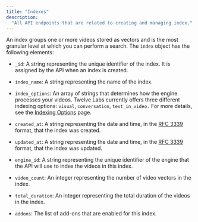 ```yaml
---
title: "Indexes"
description:
  "All API endpoints that are related to creating and managing index."
---
```


An index groups one or more videos stored as vectors and is the most granular
level at which you can perform a search. The `index` object has the following
elements:

- `_id`: A string representing the unique identifier of the index. It is
  assigned by the API when an index is created.

- `index_name`: A string representing the name of the index.

- `index_options`: An array of strings that determines how the engine processes
  your videos. Twelve Labs currently offers three different indexing options:
  `visual`, `conversation`, `text_in_video.` For more details, see the
  [Indexing Options](/concepts/indexing-options) page.

- `created_at`: A string representing the date and time, in the
  [RFC 3339](https://datatracker.ietf.org/doc/html/rfc3339) format, that the
  index was created.

- `updated_at`: A string representing the date and time, in the
  [RFC 3339](https://datatracker.ietf.org/doc/html/rfc3339) format, that the
  index was updated.

- `engine_id`: A string representing the unique identifier of the engine that
  the API will use to index the videos in this index.

- `video_count`: An integer representing the number of video vectors in the
  index.

- `total_duration`: An integer representing the total duration of the videos in
  the index.

- `addons`: The list of add-ons that are enabled for this index.
